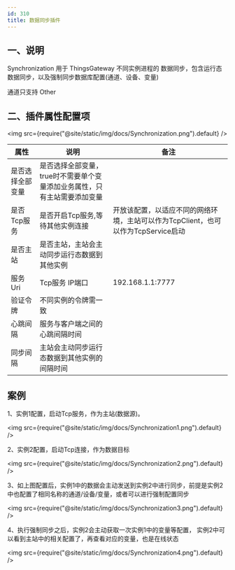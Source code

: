 ```yaml
---
id: 310
title: 数据同步插件
---
```




 
## 一、说明

Synchronization 用于 ThingsGateway 不同实例进程的 数据同步，包含运行态数据同步，以及强制同步数据库配置(通道、设备、变量)

通道只支持 Other 

## 二、插件属性配置项

<img src={require("@site/static/img/docs/Synchronization.png").default} />

| 属性           |  说明                    | 备注|
| ---------------| --------------------------| ---|
| 是否选择全部变量         | 是否选择全部变量，true时不需要单个变量添加业务属性，只有主站需要添加变量            |  |
| 是否Tcp服务         | 是否开启Tcp服务,等待其他实例连接  | 开放该配置，以适应不同的网络环境，主站可以作为TcpClient，也可以作为TcpService启动   |
| 是否主站         | 是否主站，主站会主动同步运行态数据到其他实例           |  |
| 服务Uri         | Tcp服务 IP端口           | 192.168.1.1:7777  |
| 验证令牌         | 不同实例的令牌需一致 | |
| 心跳间隔         | 服务与客户端之间的心跳间隔时间              |  |
| 同步间隔         | 主站会主动同步运行态数据到其他实例的间隔时间              |  |


## 案例

1、实例1配置，启动Tcp服务，作为主站(数据源)。

<img src={require("@site/static/img/docs/Synchronization1.png").default} />

2、实例2配置，启动Tcp连接，作为数据目标

<img src={require("@site/static/img/docs/Synchronization2.png").default} />

3、如上图配置后，实例1中的数据会主动发送到实例2中进行同步，前提是实例2中也配置了相同名称的通道/设备/变量，或者可以进行强制配置同步

<img src={require("@site/static/img/docs/Synchronization3.png").default} />


4、执行强制同步之后，实例2会主动获取一次实例1中的变量等配置， 实例2中可以看到主站中的相关配置了，再查看对应的变量，也是在线状态

<img src={require("@site/static/img/docs/Synchronization4.png").default} />
